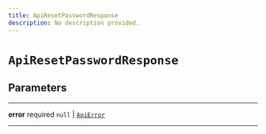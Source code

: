```yaml
---
title: ApiResetPasswordResponse
description: No description provided.
---
```


# `ApiResetPasswordResponse`

## Parameters

---

**error** <span className="optional-status">required</span> `null` | [`ApiError`](../types/api-error)

---
